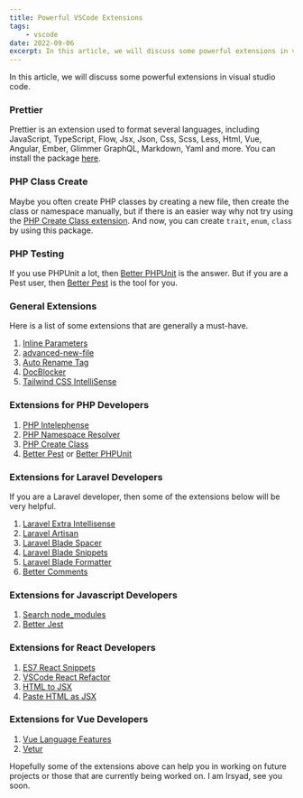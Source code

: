 ```yaml
---
title: Powerful VSCode Extensions
tags:
    - vscode
date: 2022-09-06
excerpt: In this article, we will discuss some powerful extensions in visual studio code.
---
```


In this article, we will discuss some powerful extensions in visual studio code.

### Prettier

Prettier is an extension used to format several languages, including JavaScript, TypeScript, Flow, Jsx, Json, Css, Scss, Less, Html, Vue, Angular, Ember, Glimmer GraphQL, Markdown, Yaml and more. You can install the package [here](https://marketplace.visualstudio.com/items?itemName=esbenp.prettier-vscode).

### PHP Class Create

Maybe you often create PHP classes by creating a new file, then create the class or namespace manually, but if there is an easier way why not try using the [PHP Create Class extension](https://marketplace.visualstudio.com/items?itemName=jaguadoromero.vscode-php-create-class). And now, you can create `trait`, `enum`, `class` by using this package.

### PHP Testing

If you use PHPUnit a lot, then [Better PHPUnit](https://marketplace.visualstudio.com/items?itemName=calebporzio.better-phpunit) is the answer. But if you are a Pest user, then [Better Pest](https://marketplace.visualstudio.com/items?itemName=m1guelpf.better-pest) is the tool for you.

### General Extensions

Here is a list of some extensions that are generally a must-have.

1. [Inline Parameters](https://marketplace.visualstudio.com/items?itemName=liamhammett.inline-parameters)
2. [advanced-new-file](https://marketplace.visualstudio.com/items?itemName=patbenatar.advanced-new-file)
3. [Auto Rename Tag](https://marketplace.visualstudio.com/items?itemName=formulahendry.auto-rename-tag)
4. [DocBlocker](https://marketplace.visualstudio.com/items?itemName=flydreame.docblocker)
5. [Tailwind CSS IntelliSense](https://marketplace.visualstudio.com/items?itemName=bradlc.vscode-tailwindcss)

### Extensions for PHP Developers

1. [PHP Intelephense](https://marketplace.visualstudio.com/items?itemName=bmewburn.vscode-intelephense-client)
2. [PHP Namespace Resolver](https://marketplace.visualstudio.com/items?itemName=MehediDracula.php-namespace-resolver)
3. [PHP Create Class](https://marketplace.visualstudio.com/items?itemName=jaguadoromero.vscode-php-create-class)
4. [Better Pest](https://marketplace.visualstudio.com/items?itemName=m1guelpf.better-pest) or [Better PHPUnit](https://marketplace.visualstudio.com/items?itemName=calebporzio.better-phpunit)

### Extensions for Laravel Developers

If you are a Laravel developer, then some of the extensions below will be very helpful.

1. [Laravel Extra Intellisense](https://marketplace.visualstudio.com/items?itemName=amiralizadeh9480.laravel-extra-intellisense)
2. [Laravel Artisan](https://marketplace.visualstudio.com/items?itemName=ryannaddy.laravel-artisan)
3. [Laravel Blade Spacer](https://marketplace.visualstudio.com/items?itemName=austenc.laravel-blade-spacer)
4. [Laravel Blade Snippets](https://marketplace.visualstudio.com/items?itemName=onecentlin.laravel-blade)
5. [Laravel Blade Formatter](https://marketplace.visualstudio.com/items?itemName=shufo.vscode-blade-formatter)
6. [Better Comments](https://marketplace.visualstudio.com/items?itemName=aaron-bond.better-comments)

### Extensions for Javascript Developers

1. [Search node_modules](https://marketplace.visualstudio.com/items?itemName=jasonnutter.search-node-modules)
2. [Better Jest](https://marketplace.visualstudio.com/items?itemName=CoachRichbart.better-jest)

### Extensions for React Developers

1. [ES7 React Snippets](https://marketplace.visualstudio.com/items?itemName=dsznajder.es7-react-js-snippets)
2. [VSCode React Refactor](https://marketplace.visualstudio.com/items?itemName=planbcoding.vscode-react-refactor)
3. [HTML to JSX](https://marketplace.visualstudio.com/items?itemName=riazxrazor.html-to-jsx)
4. [Paste HTML as JSX](https://marketplace.visualstudio.com/items?itemName=leodriesch.paste-html-as-jsx)

### Extensions for Vue Developers

1. [Vue Language Features](https://marketplace.visualstudio.com/items?itemName=vue.volar)
2. [Vetur](https://marketplace.visualstudio.com/items?itemName=octref.vetur)

Hopefully some of the extensions above can help you in working on future projects or those that are currently being worked on. I am Irsyad, see you soon.
